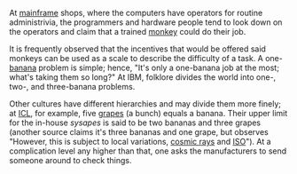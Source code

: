At [[mainframe]] shops, where the computers have operators for routine administrivia, the programmers and hardware people tend to look down on the operators and claim that a trained [[monkey]] could do their job. 

It is frequently observed that the incentives that would be offered said monkeys can be used as a scale to describe the difficulty of a task. A one-[[banana]] problem is simple; hence, "It's only a one-banana job at the most; what's taking them so long?" At IBM, folklore divides the world into one-, two-, and three-banana problems.

Other cultures have different hierarchies and may divide them more finely; at [[ICL]], for example, five [[grape]]s (a bunch) equals a banana. Their upper limit for the in-house ''sysapes'' is said to be two bananas and three grapes (another source claims it's three bananas and one grape, but observes &quot;However, this is subject to local variations, [[cosmic ray]]s and [[ISO]]&quot;). At a complication level any higher than that, one asks the manufacturers to send someone around to check things.

{{Jargon}}